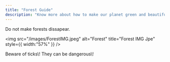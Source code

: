 ```yaml
---
title: "Forest Guide"
description: "Know more about how to make our planet green and beautiful"
---
```


Do not make forests dissapear.

<img
  src="/images/ForestIMG.jpeg"
  alt="Forest"
  title="Forest IMG Jpe"
  style={{ width:"57%" }}
/>

<Warning>
  Beware of ticks\! They can be dangerous\!
</Warning>